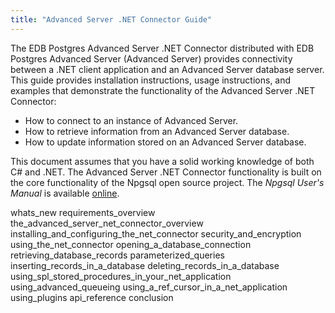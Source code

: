 ```yaml
---
title: "Advanced Server .NET Connector Guide"
---
```




The EDB Postgres Advanced Server .NET Connector distributed with EDB Postgres Advanced Server (Advanced Server) provides connectivity between a .NET client application and an Advanced Server database server. This guide provides installation instructions, usage instructions, and examples that demonstrate the functionality of the Advanced Server .NET Connector:

-   How to connect to an instance of Advanced Server.
-   How to retrieve information from an Advanced Server database.
-   How to update information stored on an Advanced Server database.

This document assumes that you have a solid working knowledge of both C\# and .NET. The Advanced Server .NET Connector functionality is built on the core functionality of the Npgsql open source project. The *Npgsql User's Manual* is available [online](http://www.npgsql.org/doc/index.html).

<div class="toctree" maxdepth="3">

whats\_new requirements\_overview the\_advanced\_server\_net\_connector\_overview installing\_and\_configuring\_the\_net\_connector security\_and\_encryption using\_the\_net\_connector opening\_a\_database\_connection retrieving\_database\_records parameterized\_queries inserting\_records\_in\_a\_database deleting\_records\_in\_a\_database using\_spl\_stored\_procedures\_in\_your\_net\_application using\_advanced\_queueing using\_a\_ref\_cursor\_in\_a\_net\_application using\_plugins api\_reference conclusion

</div>

